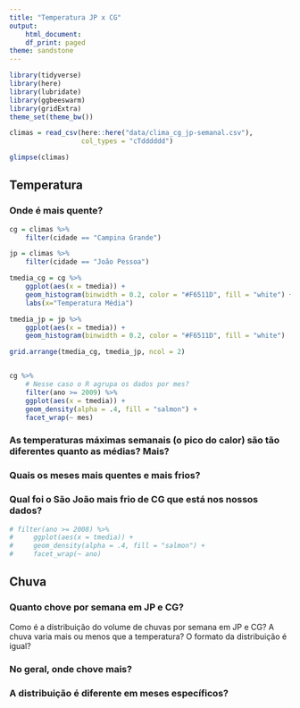 ```yaml
---
title: "Temperatura JP x CG"
output:
    html_document:
    df_print: paged
theme: sandstone
---
```


```r
library(tidyverse)
library(here)
library(lubridate)
library(ggbeeswarm)
library(gridExtra)
theme_set(theme_bw())
```

```r
climas = read_csv(here::here("data/clima_cg_jp-semanal.csv"), 
                  col_types = "cTdddddd")

glimpse(climas)
```

## Temperatura

### Onde é mais quente?

```r
cg = climas %>% 
    filter(cidade == "Campina Grande") 

jp = climas %>% 
    filter(cidade == "João Pessoa")

tmedia_cg = cg %>%
    ggplot(aes(x = tmedia)) + 
    geom_histogram(binwidth = 0.2, color = "#F6511D", fill = "white") +
    labs(x="Temperatura Média")

tmedia_jp = jp %>%
    ggplot(aes(x = tmedia)) + 
    geom_histogram(binwidth = 0.2, color = "#F6511D", fill = "white")

grid.arrange(tmedia_cg, tmedia_jp, ncol = 2)


cg %>%
    # Nesse caso o R agrupa os dados por mes?
    filter(ano >= 2009) %>% 
    ggplot(aes(x = tmedia)) + 
    geom_density(alpha = .4, fill = "salmon") + 
    facet_wrap(~ mes)

```



### As temperaturas máximas semanais (o pico do calor) são tão diferentes quanto as médias? Mais?  


### Quais os meses mais quentes e mais frios? 


### Qual foi o São João  mais frio de CG que está nos nossos dados?

```r
# filter(ano >= 2008) %>% 
#     ggplot(aes(x = tmedia)) + 
#     geom_density(alpha = .4, fill = "salmon") + 
#     facet_wrap(~ ano)
```


## Chuva

### Quanto chove por semana em JP e CG?

Como é a distribuição do volume de chuvas por semana em JP e CG? A chuva varia mais ou menos que a temperatura? O formato da distribuição é igual? 

### No geral, onde chove mais?

### A distribuição é diferente em meses específicos? 

